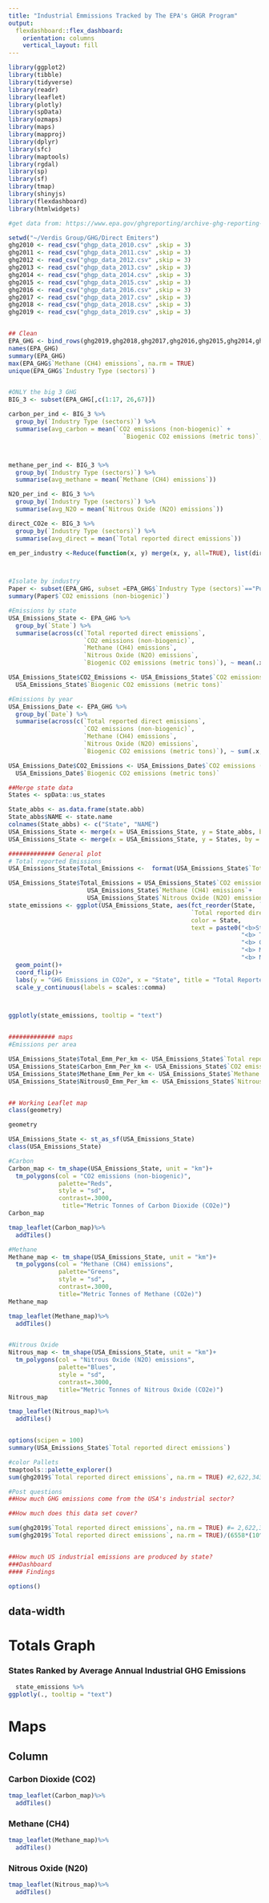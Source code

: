 ```yaml
---
title: "Industrial Emmissions Tracked by The EPA's GHGR Program"
output: 
  flexdashboard::flex_dashboard:
    orientation: columns
    vertical_layout: fill
---
```


```r
library(ggplot2)
library(tibble)
library(tidyverse)
library(readr)
library(leaflet)
library(plotly)
library(spData)
library(ozmaps)
library(maps)
library(mapproj)
library(dplyr)
library(sfc)
library(maptools)
library(rgdal)
library(sp)
library(sf)
library(tmap)
library(shinyjs)
library(flexdashboard)
library(htmlwidgets)

#get data from: https://www.epa.gov/ghgreporting/archive-ghg-reporting-program-data-sets

setwd("~/Verdis Group/GHG/Direct Emiters")
ghg2010 <- read_csv("ghgp_data_2010.csv" ,skip = 3)
ghg2011 <- read_csv("ghgp_data_2011.csv" ,skip = 3)
ghg2012 <- read_csv("ghgp_data_2012.csv" ,skip = 3)
ghg2013 <- read_csv("ghgp_data_2013.csv" ,skip = 3)
ghg2014 <- read_csv("ghgp_data_2014.csv" ,skip = 3)
ghg2015 <- read_csv("ghgp_data_2015.csv" ,skip = 3)
ghg2016 <- read_csv("ghgp_data_2016.csv" ,skip = 3)
ghg2017 <- read_csv("ghgp_data_2017.csv" ,skip = 3)
ghg2018 <- read_csv("ghgp_data_2018.csv" ,skip = 3)
ghg2019 <- read_csv("ghgp_data_2019.csv" ,skip = 3)


## Clean
EPA_GHG <- bind_rows(ghg2019,ghg2018,ghg2017,ghg2016,ghg2015,ghg2014,ghg2013,ghg2012,ghg2011,ghg2010, .id = NULL)
names(EPA_GHG)
summary(EPA_GHG)
max(EPA_GHG$`Methane (CH4) emissions`, na.rm = TRUE)
unique(EPA_GHG$`Industry Type (sectors)`)


#ONLY the big 3 GHG
BIG_3 <- subset(EPA_GHG[,c(1:17, 26,67)])

carbon_per_ind <- BIG_3 %>%
  group_by(`Industry Type (sectors)`) %>%
  summarise(avg_carbon = mean(`CO2 emissions (non-biogenic)` +
                                `Biogenic CO2 emissions (metric tons)`, na.rm = TRUE))



methane_per_ind <- BIG_3 %>%
  group_by(`Industry Type (sectors)`) %>%
  summarise(avg_methane = mean(`Methane (CH4) emissions`))

N2O_per_ind <- BIG_3 %>%
  group_by(`Industry Type (sectors)`) %>%
  summarise(avg_N2O = mean(`Nitrous Oxide (N2O) emissions`))

direct_CO2e <- BIG_3 %>%
  group_by(`Industry Type (sectors)`) %>%
  summarise(avg_direct = mean(`Total reported direct emissions`))

em_per_industry <-Reduce(function(x, y) merge(x, y, all=TRUE), list(direct_CO2e, carbon_per_ind,methane_per_ind, N2O_per_ind))



#Isolate by industry
Paper <- subset(EPA_GHG, subset =EPA_GHG$`Industry Type (sectors)`=="Pulp and Paper")
summary(Paper$`CO2 emissions (non-biogenic)`)

#Emissions by state
USA_Emissions_State <- EPA_GHG %>% 
  group_by(`State`) %>%
  summarise(across(c(`Total reported direct emissions`,
                     `CO2 emissions (non-biogenic)`,
                     `Methane (CH4) emissions`,
                     `Nitrous Oxide (N2O) emissions`,
                     `Biogenic CO2 emissions (metric tons)`), ~ mean(.x, na.rm = TRUE)))

USA_Emissions_State$CO2_Emissions <- USA_Emissions_State$`CO2 emissions (non-biogenic)` + 
  USA_Emissions_State$`Biogenic CO2 emissions (metric tons)`

#Emissions by year
USA_Emissions_Date <- EPA_GHG %>% 
  group_by(`Date`) %>%
  summarise(across(c(`Total reported direct emissions`,
                     `CO2 emissions (non-biogenic)`,
                     `Methane (CH4) emissions`,
                     `Nitrous Oxide (N2O) emissions`,
                     `Biogenic CO2 emissions (metric tons)`), ~ sum(.x, na.rm = TRUE)))

USA_Emissions_Date$CO2_Emissions <- USA_Emissions_Date$`CO2 emissions (non-biogenic)` + 
  USA_Emissions_Date$`Biogenic CO2 emissions (metric tons)`

##Merge state data
States <- spData::us_states

State_abbs <- as.data.frame(state.abb)
State_abbs$NAME <- state.name
colnames(State_abbs) <- c("State", "NAME")
USA_Emissions_State <- merge(x = USA_Emissions_State, y = State_abbs, by = "State", copy = TRUE)
USA_Emissions_State <- merge(x = USA_Emissions_State, y = States, by = "NAME", copy = TRUE)

############# General plot
# Total reported Emissions
USA_Emissions_State$Total_Emissions <-  format(USA_Emissions_State$`Total reported direct emissions`, big.mark = ",", scientific = FALSE) 

USA_Emissions_State$Total_Emissions = USA_Emissions_State$`CO2 emissions (non-biogenic)`+
                      USA_Emissions_State$`Methane (CH4) emissions`+
                      USA_Emissions_State$`Nitrous Oxide (N2O) emissions`
state_emissions <- ggplot(USA_Emissions_State, aes(fct_reorder(State, `Total reported direct emissions`),
                                                   `Total reported direct emissions`,
                                                   color = State,
                                                   text = paste0("<b>State:", State, "<br>",
                                                                 "<b> Total repoted direct emissions:",  format(USA_Emissions_State$`Total reported direct emissions`, big.mark=","),"<br>",
                                                                 "<b> Carbon:",sprintf("%10.2f", round( (`CO2 emissions (non-biogenic)`/Total_Emissions)*100, digits = 2)), "%","<br>",
                                                                 "<b> Methane:",sprintf("%10.2f", round( (`Methane (CH4) emissions`/Total_Emissions)*100, digits = 2)), "%","<br>",
                                                                 "<b> Nitrous Oxide:",sprintf("%10.2f", round( (`Nitrous Oxide (N2O) emissions`/Total_Emissions)*100, digits = 2)), "%","<br>")))+
  geom_point()+
  coord_flip()+
  labs(y = "GHG Emissions in CO2e", x = "State", title = "Total Reported Direct Emissions")+
  scale_y_continuous(labels = scales::comma)



ggplotly(state_emissions, tooltip = "text")


############# maps
#Emissions per area

USA_Emissions_State$Total_Emm_Per_km <- USA_Emissions_State$`Total reported direct emissions`/USA_Emissions_State$AREA
USA_Emissions_State$Carbon_Emm_Per_km <- USA_Emissions_State$`CO2 emissions (non-biogenic)`/USA_Emissions_State$AREA
USA_Emissions_State$Methane_Emm_Per_km <- USA_Emissions_State$`Methane (CH4) emissions`/USA_Emissions_State$AREA
USA_Emissions_State$NitrousO_Emm_Per_km <- USA_Emissions_State$`Nitrous Oxide (N2O) emissions`/USA_Emissions_State$AREA


## Working Leaflet map
class(geometry)

geometry

USA_Emissions_State <- st_as_sf(USA_Emissions_State)
class(USA_Emissions_State)

#Carbon
Carbon_map <- tm_shape(USA_Emissions_State, unit = "km")+
  tm_polygons(col = "CO2 emissions (non-biogenic)",
              palette="Reds",
              style = "sd",
              contrast=.3000,
               title="Metric Tonnes of Carbon Dioxide (CO2e)")
Carbon_map

tmap_leaflet(Carbon_map)%>%
  addTiles() 

#Methane
Methane_map <- tm_shape(USA_Emissions_State, unit = "km")+
  tm_polygons(col = "Methane (CH4) emissions",
              palette="Greens",
              style = "sd",
              contrast=.3000,
              title="Metric Tonnes of Methane (CO2e)")
Methane_map

tmap_leaflet(Methane_map)%>%
  addTiles()


#Nitrous Oxide
Nitrous_map <- tm_shape(USA_Emissions_State, unit = "km")+
  tm_polygons(col = "Nitrous Oxide (N2O) emissions",
              palette="Blues",
              style = "sd",
              contrast=.3000,
              title="Metric Tonnes of Nitrous Oxide (CO2e)")
Nitrous_map

tmap_leaflet(Nitrous_map)%>%
  addTiles()


options(scipen = 100)
summary(USA_Emissions_State$`Total reported direct emissions`)

#color Pallets
tmaptools::palette_explorer()
sum(ghg2019$`Total reported direct emissions`, na.rm = TRUE) #2,622,343,176

#Post questions
##How much GHG emissions come from the USA's industrial sector?

##How much does this data set cover?

sum(ghg2019$`Total reported direct emissions`, na.rm = TRUE) #= 2,622,343,176 MTCO2e
sum(ghg2019$`Total reported direct emissions`, na.rm = TRUE)/(6558*(10^6)) #= 40% of reported emissions 


##How much US industrial emissions are produced by state?
###Dashboard
#### Findings

options()

```

{data-width=1000,}
-----------------------------------------------------------------------
Totals Graph
===


### States Ranked by Average Annual Industrial GHG Emissions

```r


  state_emissions %>%
ggplotly(., tooltip = "text")


```


Maps
===
Column {data-width=650, .tabset}
-----------------------------------------------------------------------


### Carbon Dioxide (CO2)

```r

tmap_leaflet(Carbon_map)%>%
  addTiles() 

```


### Methane (CH4)

```r

tmap_leaflet(Methane_map)%>%
  addTiles()

```


### Nitrous Oxide (N20)

```r

tmap_leaflet(Nitrous_map)%>%
  addTiles()

```
